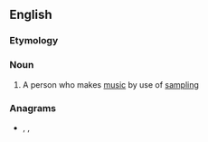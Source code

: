 ==English==

===Etymology===
{{suffix|en|sample|ist}}

===Noun===
{{en-noun}}

# {{lb|en|music}} A person who makes [[music]] by use of [[sampling]]

===Anagrams===
* {{l|en|palmists}}, {{l|en|psalmist}}, {{l|en|slipmats}}